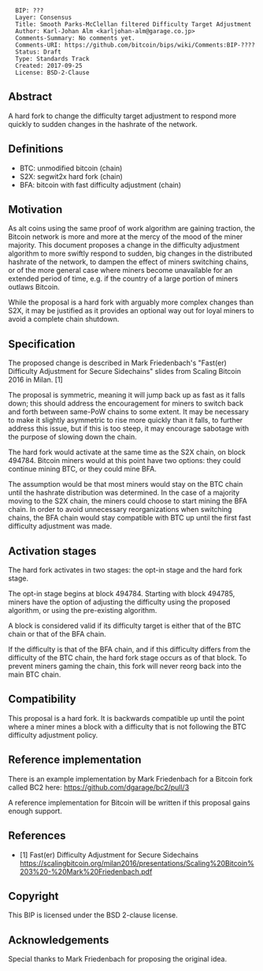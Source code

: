 <pre>
  BIP: ???
  Layer: Consensus
  Title: Smooth Parks-McClellan filtered Difficulty Target Adjustment
  Author: Karl-Johan Alm <karljohan-alm@garage.co.jp>
  Comments-Summary: No comments yet.
  Comments-URI: https://github.com/bitcoin/bips/wiki/Comments:BIP-????
  Status: Draft
  Type: Standards Track
  Created: 2017-09-25
  License: BSD-2-Clause
</pre>

==Abstract==

A hard fork to change the difficulty target adjustment to respond more quickly to
sudden changes in the hashrate of the network.

==Definitions==

* BTC: unmodified bitcoin (chain)
* S2X: segwit2x hard fork (chain)
* BFA: bitcoin with fast difficulty adjustment (chain)

==Motivation==

As alt coins using the same proof of work algorithm are gaining traction, the
Bitcoin network is more and more at the mercy of the mood of the miner majority.
This document proposes a change in the difficulty adjustment algorithm to more
swiftly respond to sudden, big changes in the distributed hashrate of the network,
to dampen the effect of miners switching chains, or of the more general case where
miners become unavailable for an extended period of time, e.g. if the country of
a large portion of miners outlaws Bitcoin.

While the proposal is a hard fork with arguably more complex changes than S2X,
it may be justified as it provides an optional way out for loyal miners to avoid
a complete chain shutdown.

==Specification==

The proposed change is described in Mark Friedenbach's "Fast(er) Difficulty
Adjustment for Secure Sidechains" slides from Scaling Bitcoin 2016 in Milan. [1]

The proposal is symmetric, meaning it will jump back up as fast as it falls down;
this should address the encouragement for miners to switch back and forth between
same-PoW chains to some extent. It may be necessary to make it slightly asymmetric
to rise more quickly than it falls, to further address this issue, but if this is
too steep, it may encourage sabotage with the purpose of slowing down the chain.

The hard fork would activate at the same time as the S2X chain, on block
494784. Bitcoin miners would at this point have two options: they could continue
mining BTC, or they could mine BFA.

The assumption would be that most miners would stay on the BTC chain until the
hashrate distribution was determined. In the case of a majority moving to the S2X
chain, the miners could choose to start mining the BFA chain. In order to avoid
unnecessary reorganizations when switching chains, the BFA chain would stay
compatible with BTC up until the first fast difficulty adjustment was made.

==Activation stages==

The hard fork activates in two stages: the opt-in stage and the hard fork stage.

The opt-in stage begins at block 494784. Starting with block 494785, miners have
the option of adjusting the difficulty using the proposed algorithm, or using
the pre-existing algorithm.

A block is considered valid if its difficulty target is either that of the BTC
chain or that of the BFA chain.

If the difficulty is that of the BFA chain, and if this difficulty differs from
the difficulty of the BTC chain, the hard fork stage occurs as of that block.
To prevent miners gaming the chain, this fork will never reorg back into the
main BTC chain.

==Compatibility==

This proposal is a hard fork. It is backwards compatible up until the point where a miner mines a block with a difficulty that is not following the
BTC difficulty adjustment policy.

==Reference implementation==

There is an example implementation by Mark Friedenbach for a Bitcoin fork called BC2 here: https://github.com/dgarage/bc2/pull/3

A reference implementation for Bitcoin will be written if this proposal gains enough support.

==References==

* [1] Fast(er) Difficulty Adjustment for Secure Sidechains https://scalingbitcoin.org/milan2016/presentations/Scaling%20Bitcoin%203%20-%20Mark%20Friedenbach.pdf

==Copyright==

This BIP is licensed under the BSD 2-clause license.

==Acknowledgements==

Special thanks to Mark Friedenbach for proposing the original idea.
